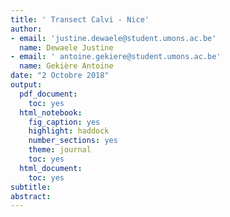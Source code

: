 ```yaml
---
title: ' Transect Calvi - Nice'
author:
- email: 'justine.dewaele@student.umons.ac.be'
  name: Dewaele Justine
- email: ' antoine.gekiere@student.umons.ac.be'
  name: Gekière Antoine
date: "2 Octobre 2018"
output:
  pdf_document:
    toc: yes
  html_notebook:
    fig_caption: yes
    highlight: haddock
    number_sections: yes
    theme: journal
    toc: yes
  html_document:
    toc: yes
subtitle: 
abstract: 
---
```



